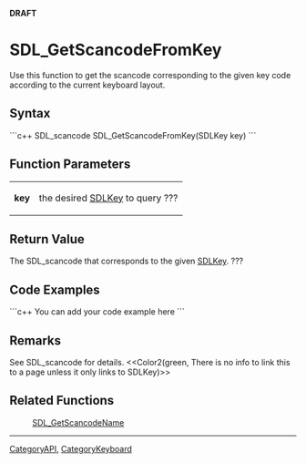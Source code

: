<!-- pragma section-numbers off -->
<!-- pragma disable-camelcase -->
'''DRAFT'''

= SDL_GetScancodeFromKey =
Use this function to get the scancode corresponding to the given key code according to the current keyboard layout.


== Syntax ==
```c++
SDL_scancode SDL_GetScancodeFromKey(SDLKey key)
```

== Function Parameters ==
{|
|'''key'''
|the desired [[SDLKey]] to query ???
|}

== Return Value ==
The SDL_scancode that corresponds to the given [[SDLKey]]. ???

== Code Examples ==
```c++
You can add your code example here
```

== Remarks ==
See SDL_scancode for details. <<Color2(green, There is no info to link this to a page unless it only links to SDLKey)>>

== Related Functions ==
:[[SDL_GetScancodeName]]

----
[[CategoryAPI]], [[CategoryKeyboard]]
